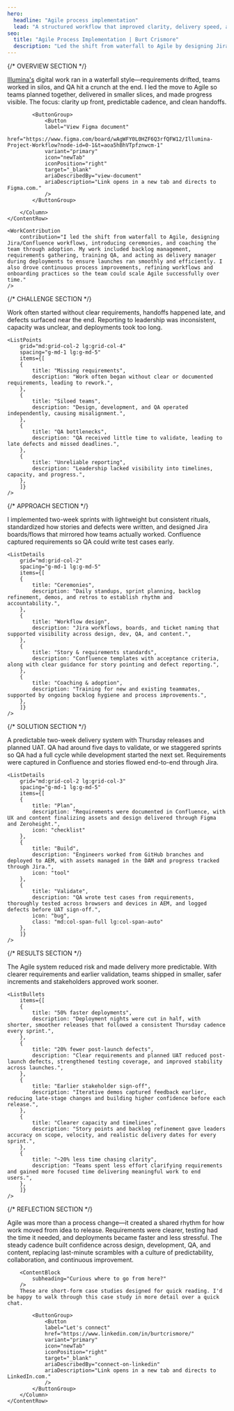 ```yaml
---
hero:
  headline: "Agile process implementation"
  lead: "A structured workflow that improved clarity, delivery speed, and collaboration across design, development, and QA."
seo:
  title: "Agile Process Implementation | Burt Crismore"
  description: "Led the shift from waterfall to Agile by designing Jira and Confluence workflows, introducing ceremonies, and coaching adoption to improve speed, quality, and collaboration across design, development, QA, and content."
---
```


{/* OVERVIEW SECTION */}
<Section class="section-space section-row-gap" aria="overview-section">
	<ContentRow
		grid="lg:grid-col-6-6"
		spacing="content-row-gap"
	>
		<Column class="column-gap-fill">
			<ContentBlock
				aria="overview-section"
				heading="Project overview"
				headingTag="h2"
			/>
			<ProjectOverview
				data={[
				{
				heading: "Role",
				items: ["Operations", "Delivery", "Process Design"]
				},
				{
				heading: "Skillset",
				items: ["Agile Implementation", "Jira/Confluence Setup", "Workflow Design", "Coaching"]
				},
				{
				heading: "Tools",
				items: ["Jira", "Confluence", "Figma", "AEM", "GitHub"]
				},
				{
				heading: "Team",
				items: ["Designers", "Engineers", "Content", "QA"]
				}
				]}
			/>
		</Column>
		<Column class="last-p">
			<ContentBlock
				subheading="Creating a shared delivery rhythm"
				tags={["Operations"]}
			/>
			<a href="http://www.illumina.com" target="_blank">Illumina's</a> digital work ran in a waterfall style—requirements drifted, teams worked in silos, and QA hit a crunch at the end. I led the move to Agile so teams planned together, delivered in smaller slices, and made progress visible. The focus: clarity up front, predictable cadence, and clean handoffs.

			<ButtonGroup>
				<Button 
				label="View Figma document"
				href="https://www.figma.com/board/wAgWFY0L0HZF6Q3rfQFW12/Illumina-Project-Workflow?node-id=0-1&t=aoa5hBhVTpfznwcm-1"
				variant="primary"
				icon="newTab"
				iconPosition="right"
				target="_blank"
				ariaDescribedBy="view-document"
				ariaDescription="Link opens in a new tab and directs to Figma.com."
				/>
			</ButtonGroup>
			
		</Column>
	</ContentRow>

	<WorkContribution
		contribution="I led the shift from waterfall to Agile, designing Jira/Confluence workflows, introducing ceremonies, and coaching the team through adoption. My work included backlog management, requirements gathering, training QA, and acting as delivery manager during deployments to ensure launches ran smoothly and efficiently. I also drove continuous process improvements, refining workflows and onboarding practices so the team could scale Agile successfully over time."
	/>
</Section>


{/* CHALLENGE SECTION */}
<Section class="section-space section-row-gap" aria="challenge-section">
	<ContentRow
		grid="lg:grid-col-6-6"
		spacing="content-row-gap"
	>
		<Column class="column-gap-fill">
		<ContentBlock
			aria="challenge-section"
			heading="The challenge"
			headingTag="h2"
			lead="Unclear requirements and siloed workflows slowed delivery and created risk."
		/>
		</Column>
		<Column class="last-p">
		<ContentBlock
			subheading="Waterfall slowed feedback and buried risk"
		/>
		Work often started without clear requirements, handoffs happened late, and defects surfaced near the end. Reporting to leadership was inconsistent, capacity was unclear, and deployments took too long.
		</Column>
	</ContentRow>

	<ListPoints
		grid="md:grid-col-2 lg:grid-col-4"
		spacing="g-md-1 lg:g-md-5"
		items={[
		{
			title: "Missing requirements",
			description: "Work often began without clear or documented requirements, leading to rework.",
		},
		{
			title: "Siloed teams",
			description: "Design, development, and QA operated independently, causing misalignment.",
		},
		{
			title: "QA bottlenecks",
			description: "QA received little time to validate, leading to late defects and missed deadlines.",
		},
		{
			title: "Unreliable reporting",
			description: "Leadership lacked visibility into timelines, capacity, and progress.",
		},
		]}
	/>
</Section>


{/* APPROACH SECTION */}
<Section class="section-space section-row-gap" aria="approach-section">
	<ContentRow
		grid="lg:grid-col-6-6"
		spacing="content-row-gap"
	>
		<Column class="column-gap-fill">
		<ContentBlock
			aria="approach-section"
			heading="The approach"
			headingTag="h2"
			lead="Introducing Agile to unify process, communication, and delivery."
		/>
		</Column>
		<Column class="last-p">
		<ContentBlock
			subheading="From waterfall to working cadence"
		/>
		I implemented two-week sprints with lightweight but consistent rituals, standardized how stories and defects were written, and designed Jira boards/flows that mirrored how teams actually worked. Confluence captured requirements so QA could write test cases early.
		</Column>
	</ContentRow>

	<ListDetails
		grid="md:grid-col-2"
		spacing="g-md-1 lg:g-md-5"
		items={[
		{
			title: "Ceremonies",
			description: "Daily standups, sprint planning, backlog refinement, demos, and retros to establish rhythm and accountability.",
		},
		{
			title: "Workflow design",
			description: "Jira workflows, boards, and ticket naming that supported visibility across design, dev, QA, and content.",
		},
		{
			title: "Story & requirements standards",
			description: "Confluence templates with acceptance criteria, along with clear guidance for story pointing and defect reporting.",
		},
		{
			title: "Coaching & adoption",
			description: "Training for new and existing teammates, supported by ongoing backlog hygiene and process improvements.",
		},
		]}
	/>
</Section>


{/* SOLUTION SECTION */}
<Section class="section-space section-row-gap" aria="solution-section">
	<ContentRow
		grid="lg:grid-col-6-6"
		spacing="content-row-gap"
	>
		<Column class="column-gap-fill">
		<ContentBlock
			aria="solution-section"
			heading="The solution"
			headingTag="h2"
			lead="A predictable two-week delivery system with Thursday releases and planned UAT."
		/>
		</Column>
		<Column class="last-p">
		<ContentBlock
			subheading="A clear system for planning, building, and validating"
		/>
		A predictable two-week delivery system with Thursday releases and planned UAT. QA had around five days to validate, or we staggered sprints so QA had a full cycle while development started the next set. Requirements were captured in Confluence and stories flowed end-to-end through Jira.
		</Column>
	</ContentRow>

	<ListDetails
		grid="md:grid-col-2 lg:grid-col-3"
		spacing="g-md-1 lg:g-md-5"
		items={[
		{
			title: "Plan",
			description: "Requirements were documented in Confluence, with UX and content finalizing assets and design delivered through Figma and Zeroheight.",
			icon: "checklist"
		},
		{
			title: "Build",
			description: "Engineers worked from GitHub branches and deployed to AEM, with assets managed in the DAM and progress tracked through Jira.",
			icon: "tool"
		},
		{
			title: "Validate",
			description: "QA wrote test cases from requirements, thoroughly tested across browsers and devices in AEM, and logged defects before UAT sign-off.",
			icon: "bug",
			class: "md:col-span-full lg:col-span-auto"
		},
		]}
	/>
</Section>


{/* RESULTS SECTION */}
<Section class="section-space section-row-gap" aria="results-section">
	<ContentRow
		grid="lg:grid-col-6-6"
		spacing="content-row-gap"
	>
		<Column class="column-gap-fill">
		<ContentBlock
			aria="results-section"
			heading="The results"
			headingTag="h2"
			lead="Faster launches, fewer defects, and stronger alignment across teams."
		/>
		</Column>
		<Column class="last-p">
		<ContentBlock
			subheading="Results achieved"
		/>
		The Agile system reduced risk and made delivery more predictable. With clearer requirements and earlier validation, teams shipped in smaller, safer increments and stakeholders approved work sooner.
		</Column>
	</ContentRow>

	<ListBullets
		items={[
		{
			title: "50% faster deployments",
			description: "Deployment nights were cut in half, with shorter, smoother releases that followed a consistent Thursday cadence every sprint.",
		},
		{
			title: "20% fewer post-launch defects",
			description: "Clear requirements and planned UAT reduced post-launch defects, strengthened testing coverage, and improved stability across launches.",
		},
		{
			title: "Earlier stakeholder sign-off",
			description: "Iterative demos captured feedback earlier, reducing late-stage changes and building higher confidence before each release.",
		},
		{
			title: "Clearer capacity and timelines",
			description: "Story points and backlog refinement gave leaders accuracy on scope, velocity, and realistic delivery dates for every sprint.",
		},
		{
			title: "~20% less time chasing clarity",
			description: "Teams spent less effort clarifying requirements and gained more focused time delivering meaningful work to end users.",
		},
		]}
	/>
</Section>


{/* REFLECTION SECTION */}
<Section class="section-space section-row-gap" aria="reflection-section">
	<ContentRow
		grid="lg:grid-col-6-6"
		spacing="content-row-gap"
	>
		<Column class="column-gap-fill">
		<ContentBlock
			aria="reflection-section"
			heading="Reflection"
			headingTag="h2"
			lead="More than a system, it was a cultural shift in how digital work got done."
		/>
		</Column>
		<Column class="last-p">
		<ContentBlock
			subheading="A steady cadence that reshaped delivery"
		/>
		Agile was more than a process change—it created a shared rhythm for how work moved from idea to release. Requirements were clearer, testing had the time it needed, and deployments became faster and less stressful. The steady cadence built confidence across design, development, QA, and content, replacing last-minute scrambles with a culture of predictability, collaboration, and continuous improvement.

		<ContentBlock
			subheading="Curious where to go from here?"
		/>
		These are short-form case studies designed for quick reading. I'd be happy to walk through this case study in more detail over a quick chat.

			<ButtonGroup>
				<Button 
				label="Let's connect"
				href="https://www.linkedin.com/in/burtcrismore/"
				variant="primary"
				icon="newTab"
				iconPosition="right"
				target="_blank"
				ariaDescribedBy="connect-on-linkedin"
				ariaDescription="Link opens in a new tab and directs to LinkedIn.com."
				/>
			</ButtonGroup>
		</Column>
	</ContentRow>
</Section>